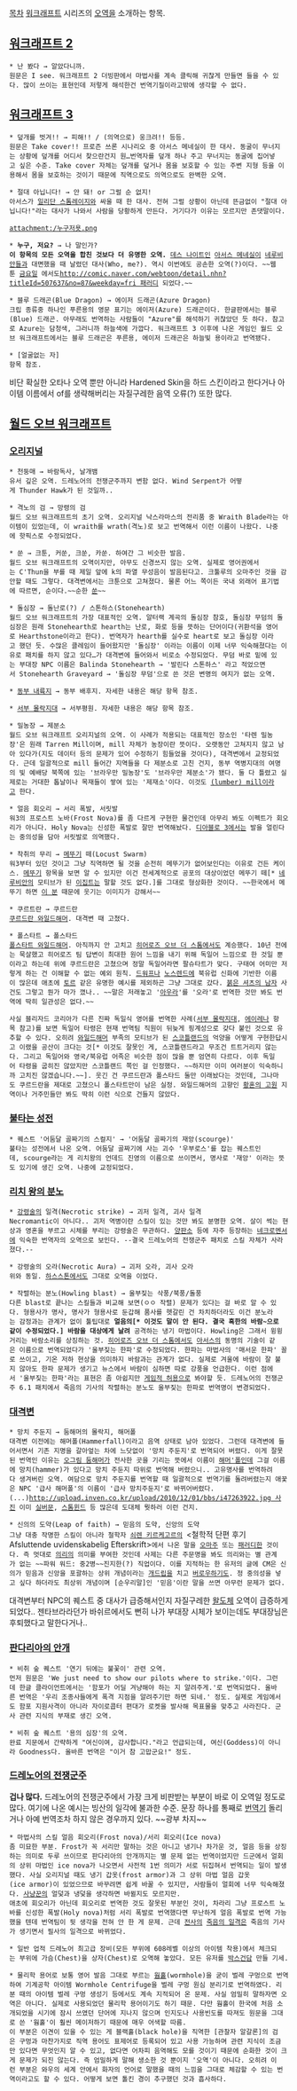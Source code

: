[[목차]]
[[워크래프트]] 시리즈의 [[오역]]을 소개하는 항목.

== [[워크래프트 2]] ==
 * 난 봤다 → 알았다니까.
 원문은 I see. 워크래프트 2 더빙판에서 마법사를 계속 클릭해 귀찮게 만들면 들을 수 있다. 많이 쓰이는 표현인데 저렇게 해석한건 번역기질이라고밖에 생각할 수 없다.

== [[워크래프트 3]] ==
 * 덮개를 벗겨!! → 피해!! / (의역으로) 웅크려!! 등등.
 원문은 Take cover!! 프로즌 쓰론 시나리오 중 아서스 메네실이 한 대사. 동굴이 무너지는 상황에 덮개를 어디서 찾으란건지 원…번역자를 덮개 하나 주고 무너지는 동굴에 집어넣고 싶은 수준. Take cover 자체는 덮개를 덮거나 몸을 보호할 수 있는 주변 지형 등을 이용해서 몸을 보호하는 것이기 때문에 직역으로도 의역으로도 완벽한 오역.

 * 절대 아닙니다! → 안 돼! or 그럴 순 없지!
 아서스가 [[일리단 스톰레이지]]와 싸울 때 한 대사. 전혀 그럴 상황이 아닌데 뜬금없이 "절대 아닙니다!"라는 대사가 나와서 사람을 당황하게 만든다. 거기다가 이유는 모르지만 존댓말이다.

 attachment:/누구저욧.png

 * '''누구, 저요?''' → 나 말인가?
 '''이 항목의 모든 오역을 합친 것보다 더 유명한 오역.''' [[데스 나이트(워크래프트 3)|데스 나이트]]인 [[아서스 메네실]]이 [[네루비안]]들과 대면했을 때 날렸던 대사(Who, me?). 역시 이번에도 공손한 오역(?)이다. ~~웹툰 [[금요일]] 에서도[[http://comic.naver.com/webtoon/detail.nhn?titleId=507637&no=87&weekday=fri 패러디]] 되었다.~~ 

 * 블루 드래곤(Blue Dragon) → 에이저 드래곤(Azure Dragon)
 크립 종류중 하나인 푸른용의 영문 표기는 에이저(Azure) 드래곤이다. 한글판에서는 블루(Blue) 드래곤. 아무래도 번역하는 사람들이 "Azure"를 해석하기 귀찮았던 듯 하다. 참고로 Azure는 담청색, 그러니까 하늘색에 가깝다. 워크래프트 3 이후에 나온 게임인 월드 오브 워크래프트에서는 블루 드래곤은 푸른용, 에이저 드래곤은 하늘빛 용이라고 번역됐다.

 * [얼굴없는 자]
 항목 참조.

비단 확실한 오타나 오역 뿐만 아니라 Hardened Skin을 하드 스킨이라고 한다거나 아이템 이름에서 of를 생략해버리는 자질구레한 음역 오류(?) 또한 많다.
== [[월드 오브 워크래프트]] ==
=== [[오리지널]] ===
 * 천둥매 → 바람독사, 날개뱀
 유서 깊은 오역. 드레노어의 전쟁군주까지 변함 없다. Wind Serpent가 어떻게 Thunder Hawk가 된 것일까..

 * 격노의 검 → 망령의 검
 월드 오브 워크래프트의 초기 오역. 오리지널 낙스라마스의 전리품 중 Wraith Blade라는 아이템이 있었는데, 이 wraith를 wrath(격노)로 보고 번역해서 이런 이름이 나왔다. 나중에 핫픽스로 수정되었다.

 * 쑨 → 크툰, 커쑨, 크쑨, 카쑨. 하여간 그 비슷한 발음.
 월드 오브 워크래프트의 오역이지만, 아무도 신경쓰지 않는 오역. 실제로 영어권에서는 C'Thun을 부를 때 제일 앞에 k의 파열 무성음이 발음된다고. 크툴루의 오마주인 것을 감안할 때도 그렇다. 대격변에서는 크툰으로 고쳐졌다. 물론 어느 쪽이든 국내 외래어 표기법에 따르면, 순이다.~~순한 [[쑨]]~~

 * 돌심장 → 돌난로(?) / 스톤하스(Stonehearth)
 월드 오브 워크래프트의 가장 대표적인 오역. 알터랙 계곡의 돌심장 참호, 돌심장 무덤의 돌심장은 원래 Stonehearth로 hearth는 난로, 화로 등을 뜻하는 단어이다(귀환석을 영어로 Hearthstone이라고 한다). 번역자가 hearth를 실수로 heart로 보고 돌심장 이라고 했던 듯. 수많은 클레임이 들어왔지만 '돌심장' 이라는 이름이 이제 너무 익숙해졌다는 이유로 패치를 하지 않고 있다…가 대격변에 들어와서 비로소 수정되었다. 무덤 바로 밑에 있는 부대장 NPC 이름은 Balinda Stonehearth → '발린다 스톤하스' 라고 적었으면서 Stonehearth Graveyard → '돌심장 무덤'으로 쓴 것은 변명의 여지가 없는 오역.

 * [[동부 내륙지]] → 동부 배후지. 자세한 내용은 해당 항목 참조.

 * [[서부 몰락지대]] → 서부평원. 자세한 내용은 해당 항목 참조.

 * 밀농장 → 제분소
 월드 오브 워크래프트 오리지널의 오역. 이 사례가 적용되는 대표적인 장소인 '타렌 밀농장'은 원래 Tarren Mill이며, mill 자체가 농장이란 뜻이다. 오랫동안 고쳐지지 않고 남아 있다가(지도 데이터 등의 문제가 있어 수정하기 힘들었을 것이다), 대격변에서 교정되었다. 근데 일괄적으로 mill 들어간 지역들을 다 제분소로 고친 건지, 동부 역병지대의 여명의 빛 예배당 북쪽에 있는 '브라우만 밀농장'도 '브라우만 제분소'가 됐다. 둘 다 틀렸고 실제로는 거대한 톱날이나 목재들이 쌓여 있는 '제재소'이다. 이것도 [[럼버 밀|(lumber) mill]]이라고 한다.

 * 얼음 회오리 → 서리 폭발, 서릿발
 워3의 프로스트 노바(Frost Nova)를 좀 다르게 구현한 물건인데 아무리 봐도 이펙트가 회오리가 아니다. Holy Nova는 신성한 폭발로 잘만 번역해놨다. [[디아블로 3]]에서는 발을 얼린다는 중의성을 담아 서릿발로 의역했다.

 * 착취의 무리 → [[메뚜기]] 떼(Locust Swarm)
 워3부터 있던 것이고 그냥 직역하면 될 것을 순전히 메뚜기가 없어보인다는 이유로 건든 케이스. [[메뚜기]] 항목을 보면 알 수 있지만 이건 전세계적으로 공포의 대상이었던 메뚜기 떼[* [[네루비안]]의 모티브가 된 [[이집트]]는 말할 것도 없다.]를 그대로 형상화한 것이다. ~~한국에서 메뚜기 하면 [[유재석|이 분]] 때문에 웃기는 이미지가 강해서~~

 * 쿠르트란 → 쿠르드란
 [[쿠르드란 와일드해머]]. 대격변 때 고쳤다.

 * 폴스타트 → 폴스타드
 [[폴스타트 와일드해머]]. 아직까지 안 고치고 [[히어로즈 오브 더 스톰]]에서도 계승했다. 10년 전에는 묵살했고 히어로즈 팀 답변이 최대한 원어 느낌을 내기 위해 독일어 느낌으로 한 것일 뿐이라고 하는데 위에 쿠르드란은 고쳤으며 정말 독일어라면 팔슈타트가 맞다. 구태여 어미만 저렇게 하는 건 이해할 수 없는 예외 원칙. [[드워프(워크래프트)|드워프]]나 [[노스렌드]]에 북유럽 신화에 기반한 이름이 많은데 애초에 [[토르]] 같은 유명한 예시를 제외하곤 그냥 그대로 갔다. [[붉은 셔츠의 남자]] 사건도 그렇고 뭔가 마가 꼈나.. ~~말은 저래놓고 '[[아우라]]'를 '오라'로 번역한 것만 봐도 번역에 딱히 일관성은 없다.~~

 사실 블리자드 코리아가 다른 진짜 독일식 영어를 번역한 사례([[서부 몰락지대]], [[에이레나]] 항목 참고)를 보면 독일어 타령은 현재 번역팀 직원이 뒤늦게 핑계성으로 갖다 붙인 것으로 유추할 수 있다. 오히려 [[와일드해머]] 부족의 모티브가 된 [[스코틀랜드]]의 억양을 어떻게 구현한답시고 이랬을 공산이 크다는 것[* 이것도 잘못인 게, 스코틀랜드라고 무조건 트트거리지 않는다. 그리고 독일어와 영국/북유럽 어족은 비슷한 점이 많을 뿐 엄연히 다르다. 이후 독일어 타령을 굽히진 않았지만 스코틀랜드 쪽인 걸 인정했다. ~~하지만 이미 여러분이 익숙하니까 고치진 않겠습니다.~~]. 웃긴 건 쿠르드란과 폴스타드 둘만 이래놨다는 것인데, 그나마도 쿠르드란을 제대로 고쳤으니 폴스타트만이 남은 실정. 와일드해머의 고향인 [[황혼의 고원]] 지역이나 거주민들만 봐도 딱히 이런 식으로 건들지 않았다.

=== [[불타는 성전]] ===
 * 퀘스트 '어둠달 골짜기의 스컬지' → '어둠달 골짜기의 재앙(scourge)'
 불타는 성전에서 나온 오역. 어둠달 골짜기에 사는 괴수 '우부로스'를 잡는 퀘스트인데, scourge라는 게 리치왕의 언데드 진영의 이름으로 쓰이면서, 명사로 '재앙' 이라는 뜻도 있기에 생긴 오역. 나중에 교정되었다.

=== [[리치 왕의 분노]] ===
 * [[강령술]]의 일격(Necrotic strike) → 괴저 일격, 괴사 일격
 Necromantic이 아니다.. 괴저 역병이란 스킬이 있는 것만 봐도 분명한 오역. 살이 썩는 현상과 영혼을 부르고 시체를 부리는 강령술은 무관하다. [[양판소]] 등에 자주 등장하는 [[네크로멘서]]에 익숙한 번역자의 오역으로 보인다. --결국 드레노어의 전쟁군주 패치로 스킬 자체가 사라졌다.--

 * 강령술의 오라(Necrotic Aura) → 괴저 오라, 괴사 오라
 위와 동일. [[하스스톤]]에서도 그대로 오역을 이었다.

 * 작렬하는 분노(Howling blast) → 울부짖는 삭풍/북풍/돌풍
 다른 blast로 끝나는 스킬들과 비교해 보면(ㅇㅇ 작렬) 문제가 있다는 걸 바로 알 수 있다. 형용사가 명사, 명사가 형용사로 둔갑해 품사를 헷갈린 건 차치하더라도 이건 분노라는 감정과는 관계가 없이 툴팁대로 '''얼음의[* 이것도 말이 안 된다. 결국 혹한의 바람~으로 같이 수정되었다.] 바람을 대상에게 날려''' 공격하는 냉기 마법이다. Howling은 그래서 윙윙거리는 바람소리를 상징하는 것. [[히어로즈 오브 더 스톰]]에서도 [[아서스(히어로즈 오브 더 스톰)|아서스]]의 동명의 기술이 같은 이름으로 번역되었다가 '울부짖는 한파'로 수정되었다. 한파는 마법사의 '매서운 한파' 꼴로 쓰이고, 기온 저하 현상을 의미하지 바람과는 관계가 없다. 실제로 겨울에 바람이 잘 불지 않아도 한파 문제가 생기고 뉴스에서 바람이 심하면 따로 강풍을 언급한다. 이런 점에서 '울부짖는 한파'라는 표현은 좀 아쉽지만 [[시적 허용|게임적 허용]]으로 봐야할 듯. 드레노어의 전쟁군주 6.1 패치에서 죽음의 기사의 작렬하는 분노도 울부짖는 한파로 번역명이 변경되었다.

=== [[대격변]] ===
 * 망치 주둔지 → 둠해머의 몰락지, 해머폴
 대격변 이전에는 해머폴(Hammerfall)이라고 음역 상태로 남아 있었다. 그런데 대격변에 들어서면서 기존 지명을 갈아엎는 차에 느닷없이 '망치 주둔지'로 번역되어 버렸다. 이게 잘못된 번역인 이유는 [[오그림 둠해머]]가 전사한 곳을 기리는 뜻에서 이름이 [[오그림 둠해머|해머']][[죽음|폴]]인데 그걸 이름에 망치(hammer)가 있다고 망치 주둔지 따위로 번역해 버렸으니.. 고유명사를 번역하려다 생겨버린 오역. 여담으로 망치 주둔지를 번역할 때 일괄적으로 번역기를 돌려버렸는지 애꿎은 NPC '급사 해머폴'의 이름이 '급사 망치주둔지'로 바뀌어버렸다.(...)[[http://upload.inven.co.kr/upload/2010/12/01/bbs/i47263922.jpg 사진]] 이미 [[실버문]], [[스톰윈드]] 등 많은데 도대체 뭣하러 이런 건지.

 * 신의의 도약(Leap of faith) → 믿음의 도약, 신앙의 도약
 그냥 대충 작명한 스킬이 아니라 철학자 [[쇠렌 키르케고르]]의 <철학적 단편 후기 Afsluttende uvidenskabelig Efterskrift>에서 나온 말을 [[오마주]] 또는 [[패러디]]한 것이다. 즉 멋대로 [[의리]]의 의미를 부여한 것인데 사제는 다른 주문명을 봐도 의리와는 별 관계가 없는 ~~파워 워드: 중2병~~진지한(?) 직업이다. 이를 지적하는 한 유저의 글에 CM은 신의가 믿음과 신앙을 포괄하는 상위 개념이라는 [[개드립]]을 치고 [[버로우]]하기도. 정 중의성을 넣고 싶다 하더라도 최상위 개념이며 [순우리말]인 '믿음'이란 말을 쓰면 아무런 문제가 없다.

대격변부터 NPC의 퀘스트 중 대사가 급증해서인지 자질구레한 [[왈도체]] 오역이 급증하게 되었다.. 젠타브라라던가 바쉬르에서도 뻔히 나가 부대장 시체가 보이는데도 부대장님은 후퇴했다고 말한다거나..

=== [[판다리아의 안개]] ===
 * 비취 숲 퀘스트 '연기 뒤에는 불꽃이' 관련 오역.
 먼저 원문은 'We just need to show our pilots where to strike.'이다. 그런데 한글 클라이언트에서는 '함포가 어딜 겨냥해야 하는 지 알려주게.'로 번역되었다. 올바른 번역은 '우리 조종사들에게 폭격 지점을 알려주기만 하면 되네.' 정도. 실제로 게임에서도 함포 지원사격이 아니라 자이로콥터 편대가 로켓을 발사해 목표물을 맞추고 사라진다. 군사 관련 지식의 부재로 생긴 오역.

 * 비취 숲 퀘스트 '용의 심장'의 오역.
 완료 지문에서 간략하게 "여신이여, 감사합니다."라고 언급되는데, 여신(Goddess)이 아니라 Goodness다. 올바른 번역은 "이거 참 고맙군요!" 정도.
=== [[드레노어의 전쟁군주]] ===

'''겁나 많다.''' 드레노어의 전쟁군주에서 가장 크게 비판받는 부분이 바로 이 오역일 정도로 많다. 여기에 나온 예시는 빙산의 일각에 불과한 수준. 문장 하나를 통째로 [[번역기]] 돌리거나 아예 번역조차 하지 않은 경우까지 있다. ~~광부 차지~~

 * 마법사의 스킬 얼음 회오리(Frost nova)/서리 회오리(Ice nova)
 좀 미묘한 부분. Frost가 꼭 서리만 말하는 것은 아니고 냉기나 차가운 것, 얼음 등을 상징하는 의미로 두루 쓰이므로 판다리아의 안개까지는 별 문제 없는 번역이었지만 드군에서 얼회의 상위 마법인 ice nova가 나오면서 사전적 1번 의미가 서로 뒤집혀서 번역되는 일이 발생했다. 사실 오리지널 때도 냉기 갑옷(frost armor)과 그 상위 마법 얼음 갑옷(ice armor)이 있었으므로 바꾸려면 쉽게 바꿀 수 있지만, 사람들이 얼회에 너무 익숙해졌다. [[사냥꾼(월드 오브 워크래프트)|사냥꾼]]의 얼덫과 냉덫을 생각하면 바뀔지도 모르지만. 
 애초에 회오리가 아닌데 회오리로 번역한 것도 잘못된 부분인 것이, 차라리 그냥 프로스트 노바를 신성한 폭발(Holy nova)처럼 서리 폭발로 번역했다면 무난하게 얼음 폭발로 번역 가능했을 텐데 번역팀이 뒷 생각을 전혀 안 한 게 문제. 근데 [[전사(월드 오브 워크래프트)|전사]]의 [[죽음의 일격]]은 죽음의 기사가 생기면서 필사의 일격으로 바뀌었다. 

 * 일반 업적 드레노어 최고급 장비(모든 부위에 608레벨 이상의 아이템 착용)에서 체크되는 부위에 가슴(Chest)을 상자(Chest)로 오역해 놓았다. 모든 유저를 [[박스건담]] 만들 기세.

 * 물리학 용어로 보통 영어 발음 그대로 부르는 [[웜홀]](wormhole)을 굳이 벌레 구멍으로 번역하여 기계공학 아이템 Wormhole Centrifuge을 벌레 구멍 원심 분리기로 번역하였다. 리분 때의 아이템 벌레 구멍 생성기 등에서도 계속 지적되어 온 문제. 사실 엄밀히 말하자면 오역은 아니다. 실제로 사용되었던 물리학 용어이기도 하기 때문. 다만 웜홀이 한국에 처음 소개되었을 시기에 잠시 쓰였던 단어에 지나지 않으며 인지도나 사용빈도를 따져도 원문을 그대로 쓴 '웜홀'이 훨씬 메이저하기 때문에 매우 어색할 따름. 
 이 부분은 이견이 있을 수 있는 게 블랙홀(black hole)을 직역한 [관찰자 알갈론]의 검은 구멍과 마찬가지로 직역 용어도 표제어로 등록되어 있고 사용 가능하며 관련 지식이 조금만 있다면 무엇인지 알 수 있고, 없다면 어차피 음역해도 모를 것이기 때문에 순화한 것이 크게 문제가 되진 않는다. 즉 엄밀하게 말해 생소한 것 뿐이지 '오역'이 아니다. 오히려 이런 부분은 와우의 세계 안에서 화자의 언어로 말했을 때의 느낌을 그대로 체감할 수 있는 번역이라고도 할 수 있다. 어떻게 보면 톨킨 경이 추구했던 것과 흡사하다.

